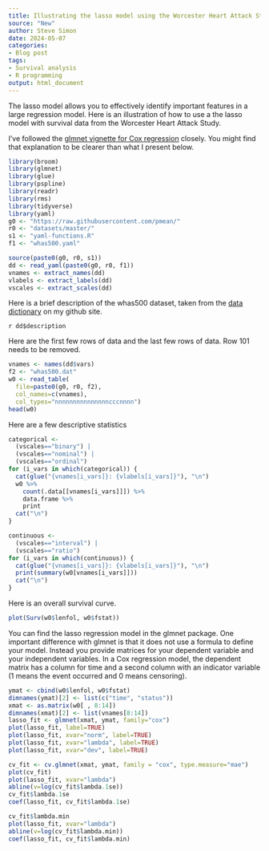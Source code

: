 ```yaml
---
title: Illustrating the lasso model using the Worcester Heart Attack Study
source: "New"
author: Steve Simon
date: 2024-05-07
categories:
- Blog post
tags:
- Survival analysis
- R programming
output: html_document
---
```


The lasso model allows you to effectively identify important features in a large regression model. Here is an illustration of how to use a the lasso model with survival data from the Worcester Heart Attack Study.

I've followed the [glmnet vignette for Cox regression][tay1] closely. You might find that explanation to be clearer than what I present below.

[tay1]: https://glmnet.stanford.edu/articles/Coxnet.html

<!---more--->

```r
library(broom)
library(glmnet)
library(glue)
library(pspline)
library(readr)
library(rms)
library(tidyverse)
library(yaml)
g0 <- "https://raw.githubusercontent.com/pmean/"
r0 <- "datasets/master/"
s1 <- "yaml-functions.R"
f1 <- "whas500.yaml"

source(paste0(g0, r0, s1))
dd <- read_yaml(paste0(g0, r0, f1))
vnames <- extract_names(dd)
vlabels <- extract_labels(dd)
vscales <- extract_scales(dd)
```

Here is a brief description of the whas500 dataset, taken from the [data dictionary][sim3] on my github site.

`r dd$description`

[sim3]: https://raw.githubusercontent.com/pmean/datasets/master/whas100-data-dictionary.yaml

Here are the first few rows of data and the last few rows of data. Row 101 needs to be removed.

```r
vnames <- names(dd$vars)
f2 <- "whas500.dat"
w0 <- read_table(
  file=paste0(g0, r0, f2), 
  col_names=c(vnames),
  col_types="nnnnnnnnnnnnnnncccnnnn")
head(w0)
```

Here are a few descriptive statistics

```r
categorical <- 
  (vscales=="binary") |
  (vscales=="nominal") |
  (vscales=="ordinal")
for (i_vars in which(categorical)) {
  cat(glue("{vnames[i_vars]}: {vlabels[i_vars]}"), "\n")
  w0 %>%
    count(.data[[vnames[i_vars]]]) %>%
    data.frame %>%
    print
  cat("\n")
}
```

```r
continuous <- 
  (vscales=="interval") |
  (vscales=="ratio")
for (i_vars in which(continuous)) {
  cat(glue("{vnames[i_vars]}: {vlabels[i_vars]}"), "\n")
  print(summary(w0[vnames[i_vars]]))
  cat("\n")
}
```


Here is an overall survival curve.

```r
plot(Surv(w0$lenfol, w0$fstat))
```

You can find the lasso regression model in the glmnet package. One important difference with glmnet is that it does not use a formula to define your model. Instead you provide matrices for your dependent variable and your independent variables. In a Cox regression model, the dependent matrix has a column for time and a second column with an indicator variable (1 means the event occurred and 0 means censoring).

```r
ymat <- cbind(w0$lenfol, w0$fstat)
dimnames(ymat)[2] <- list(c("time", "status"))
xmat <- as.matrix(w0[ , 8:14])
dimnames(xmat)[2] <- list(vnames[8:14])
lasso_fit <- glmnet(xmat, ymat, family="cox")
plot(lasso_fit, label=TRUE)
plot(lasso_fit, xvar="norm", label=TRUE)
plot(lasso_fit, xvar="lambda", label=TRUE)
plot(lasso_fit, xvar="dev", label=TRUE)
```

```r
cv_fit <- cv.glmnet(xmat, ymat, family = "cox", type.measure="mae")
plot(cv_fit)
plot(lasso_fit, xvar="lambda")
abline(v=log(cv_fit$lambda.1se))
cv_fit$lambda.1se
coef(lasso_fit, cv_fit$lambda.1se)
```

```r
cv_fit$lambda.min
plot(lasso_fit, xvar="lambda")
abline(v=log(cv_fit$lambda.min))
coef(lasso_fit, cv_fit$lambda.min)
```
